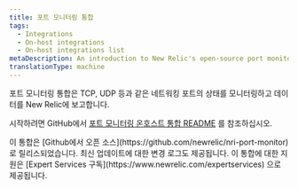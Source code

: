 ```yaml
---
title: 포트 모니터링 통합
tags:
  - Integrations
  - On-host integrations
  - On-host integrations list
metaDescription: An introduction to New Relic's open-source port monitoring integration.
translationType: machine
---
```


포트 모니터링 통합은 TCP, UDP 등과 같은 네트워킹 포트의 상태를 모니터링하고 데이터를 New Relic에 보고합니다.

시작하려면 GitHub에서 [포트 모니터링 온호스트 통합 README](https://github.com/newrelic/nri-port-monitor) 를 참조하십시오.

<Callout variant="tip">
  이 통합은 [Github에서 오픈 소스](https://github.com/newrelic/nri-port-monitor) 로 릴리스되었습니다. 최신 업데이트에 대한 변경 로그도 제공됩니다. 이 통합에 대한 지원은 [Expert Services 구독](https://www.newrelic.com/expertservices) 으로 제공됩니다.
</Callout>